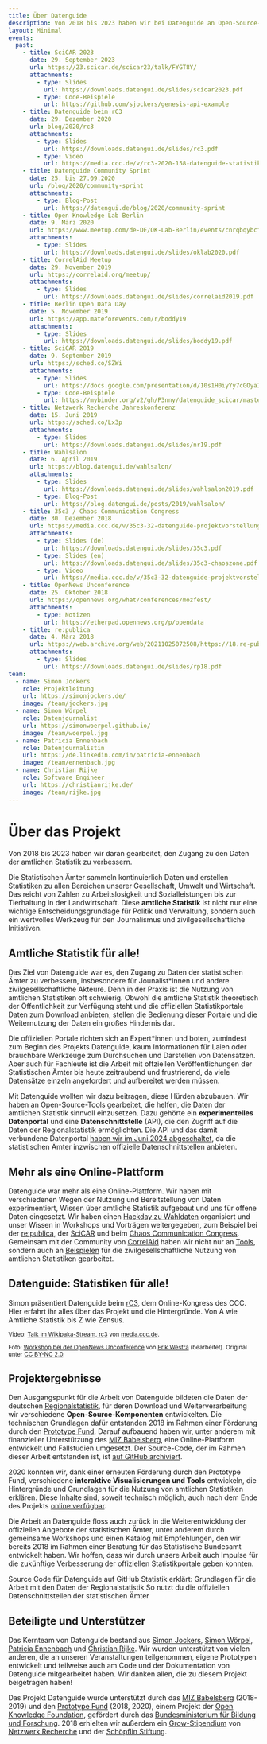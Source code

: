 ```yaml
---
title: Über Datenguide
description: Von 2018 bis 2023 haben wir bei Datenguide an Open-Source-Tools gearbeitet, die helfen, die Daten der amtlichen Statistik zu verstehen und sinnvoll einzusetzen.
layout: Minimal
events:
  past:
    - title: SciCAR 2023
      date: 29. September 2023
      url: https://23.scicar.de/scicar23/talk/FYGT8Y/
      attachments:
        - type: Slides
          url: https://downloads.datengui.de/slides/scicar2023.pdf
        - type: Code-Beispiele
          url: https://github.com/sjockers/genesis-api-example
    - title: Datenguide beim rC3
      date: 29. Dezember 2020
      url: blog/2020/rc3
      attachments:
        - type: Slides
          url: https://downloads.datengui.de/slides/rc3.pdf
        - type: Video
          url: https://media.ccc.de/v/rc3-2020-158-datenguide-statistiken-fr-alle-
    - title: Datenguide Community Sprint
      date: 25. bis 27.09.2020
      url: /blog/2020/community-sprint
      attachments:
        - type: Blog-Post
          url: https://datengui.de/blog/2020/community-sprint
    - title: Open Knowledge Lab Berlin
      date: 9. März 2020
      url: https://www.meetup.com/de-DE/OK-Lab-Berlin/events/cnrqbqybcfbmb/
      attachments:
        - type: Slides
          url: https://downloads.datengui.de/slides/oklab2020.pdf
    - title: CorrelAid Meetup
      date: 29. November 2019
      url: https://correlaid.org/meetup/
      attachments:
        - type: Slides
          url: https://downloads.datengui.de/slides/correlaid2019.pdf
    - title: Berlin Open Data Day
      date: 5. November 2019
      url: https://app.mateforevents.com/r/boddy19
      attachments:
        - type: Slides
          url: https://downloads.datengui.de/slides/boddy19.pdf
    - title: SciCAR 2019
      date: 9. September 2019
      url: https://sched.co/SZWi
      attachments:
        - type: Slides
          url: https://docs.google.com/presentation/d/10s1H0iyYy7cGOyaI9jXfANGV3__0mkroz9Ot1MZgD9c/edit
        - type: Code-Beispiele
          url: https://mybinder.org/v2/gh/P3nny/datenguide_scicar/master
    - title: Netzwerk Recherche Jahreskonferenz
      date: 15. Juni 2019
      url: https://sched.co/Lx3p
      attachments:
        - type: Slides
          url: https://downloads.datengui.de/slides/nr19.pdf
    - title: Wahlsalon
      date: 6. April 2019
      url: https://blog.datengui.de/wahlsalon/
      attachments:
        - type: Slides
          url: https://downloads.datengui.de/slides/wahlsalon2019.pdf
        - type: Blog-Post
          url: https://blog.datengui.de/posts/2019/wahlsalon/
    - title: 35c3 / Chaos Communication Congress
      date: 30. Dezember 2018
      url: https://media.ccc.de/v/35c3-32-datenguide-projektvorstellung-workshop
      attachments:
        - type: Slides (de)
          url: https://downloads.datengui.de/slides/35c3.pdf
        - type: Slides (en)
          url: https://downloads.datengui.de/slides/35c3-chaoszone.pdf
        - type: Video
          url: https://media.ccc.de/v/35c3-32-datenguide-projektvorstellung-workshop
    - title: OpenNews Unconference
      date: 25. Oktober 2018
      url: https://opennews.org/what/conferences/mozfest/
      attachments:
        - type: Notizen
          url: https://etherpad.opennews.org/p/opendata
    - title: re:publica
      date: 4. März 2018
      url: https://web.archive.org/web/20211025072508/https://18.re-publica.com/de/session/statistik-alle-wir-hacken-statistische-bundesamt
      attachments:
        - type: Slides
          url: https://downloads.datengui.de/slides/rp18.pdf
team:
  - name: Simon Jockers
    role: Projektleitung
    url: https://simonjockers.de/
    image: /team/jockers.jpg
  - name: Simon Wörpel
    role: Datenjournalist
    url: https://simonwoerpel.github.io/
    image: /team/woerpel.jpg
  - name: Patricia Ennenbach
    role: Datenjournalistin
    url: https://de.linkedin.com/in/patricia-ennenbach
    image: /team/ennenbach.jpg
  - name: Christian Rijke
    role: Software Engineer
    url: https://christianrijke.de/
    image: /team/rijke.jpg
---
```




<Container>

<Box pt={3}>

# Über das Projekt

</Box>

<BodyText>

<Box pb={2}>
  <Typography variant="subtitle1" component="p" m={4}>
    Von 2018 bis 2023 haben wir daran gearbeitet, den Zugang zu den Daten der
    amtlichen Statistik zu verbessern.
  </Typography>
</Box>

Die Statistischen Ämter sammeln kontinuierlich Daten und erstellen Statistiken zu allen Bereichen unserer Gesellschaft, Umwelt und Wirtschaft. Das reicht von Zahlen zu Arbeitslosigkeit und Sozialleistungen bis zur Tierhaltung in der Landwirtschaft. Diese **amtliche Statistik** ist nicht nur eine wichtige Entscheidungsgrundlage für Politik und Verwaltung, sondern auch ein wertvolles Werkzeug für den Journalismus und zivilgesellschaftliche Initiativen.

## Amtliche Statistik für alle!

Das Ziel von Datenguide war es, den Zugang zu Daten der statistischen Ämter zu verbessern, insbesondere für Jounalist\*innen und andere zivilgesellschaftliche Akteure. Denn in der Praxis ist die Nutzung von amtlichen Statistiken oft schwierig. Obwohl die amtliche Statistik theoretisch der Öffentlichkeit zur Verfügung steht und die offiziellen Statistikportale Daten zum Download anbieten, stellen die Bedienung dieser Portale und die Weiternutzung der Daten ein großes Hindernis dar.

Die offiziellen Portale richten sich an Expert\*innen und boten, zumindest zum Beginn des Projekts Datenguide, kaum Informationen für Laien oder brauchbare Werkzeuge zum Durchsuchen und Darstellen von Datensätzen. Aber auch für Fachleute ist die Arbeit mit offziellen Veröffentlichungen der Statistischen Ämter bis heute zeitraubend und frustrierend, da viele Datensätze einzeln angefordert und aufbereitet werden müssen.

Mit Datenguide wollten wir dazu beitragen, diese Hürden abzubauen. Wir haben an Open-Source-Tools gearbeitet, die helfen, die Daten der amtlichen Statistik sinnvoll einzusetzen. Dazu gehörte ein **experimentelles Datenportal** und eine **Datenschnittstelle** (API), die den Zugriff auf die Daten der Regionalstatistik ermöglichten. Die API und das damit verbundene Datenportal [haben wir im Juni 2024 abgeschaltet](/blog/2024/bye-bye), da die statistischen Ämter inzwischen offizielle Datenschnittstellen anbieten.

## Mehr als eine Online-Plattform

Datenguide war mehr als eine Online-Plattform. Wir haben mit verschiedenen Wegen der Nutzung und Bereitstellung von Daten experimentiert, Wissen über amtliche Statistik aufgebaut und uns für offene Daten eingesetzt. Wir haben einen [Hackday zu Wahldaten](https://blog.datengui.de/wahlsalon) organisiert und unser Wissen in Workshops und Vorträgen weitergegeben, zum Beispiel bei der [re:publica](https://web.archive.org/web/20211025072508/https://18.re-publica.com/de/session/statistik-alle-wir-hacken-statistische-bundesamt), der [SciCAR](https://scicar2019.sched.com/event/SZWi) und beim [Chaos Communication Congress](https://media.ccc.de/v/rc3-2020-158-datenguide-statistiken-fr-alle-). Gemeinsam mit der Community von [CorrelAid](https://correlaid.org/) haben wir nicht nur an [Tools](https://codes.correlaid.org/opensource/), sondern auch an [Beispielen](https://www.correlaid.org/en/blog/correlaidx-challenge/) für die zivilgesellschaftliche Nutzung von amtlichen Statistiken gearbeitet.

</BodyText>
</Container>

<Events dates={frontMatter.events}>

## Datenguide: Statistiken für alle!

Simon präsentiert Datenguide beim [rC3](https://events.ccc.de/2020/09/04/rc3-remote-chaos-experience/), dem Online-Kongress des CCC. Hier erfahrt ihr alles über das Projekt und die Hintergründe. Von A wie Amtliche Statistik bis Z wie Zensus.

<ResponsiveEmbed
  src="https://media.ccc.de/v/rc3-2020-158-datenguide-statistiken-fr-alle-/oembed"
  allowFullScreen
/>

<small>

Video: [Talk im Wikipaka-Stream, rc3](https://media.ccc.de/v/rc3-2020-158-datenguide-statistiken-fr-alle-) von [media.ccc.de](https://media.ccc.de).

Foto: [Workshop bei der OpenNews Unconference](https://www.flickr.com/photos/mozfest/30709616947/in/album-72157702889161984/) von [Erik Westra](https://www.westraco.com/) (bearbeitet). Original unter [CC BY-NC 2.0](https://creativecommons.org/licenses/by-nc/2.0/).

</small>

</Events>

<Container>

<BodyText>

## Projektergebnisse

Den Ausgangspunkt für die Arbeit von Datenguide bildeten die Daten der deutschen [Regionalstatistik](https://www.regionalstatistik.de/genesis/online/), für deren Download und Weiterverarbeitung wir verschiedene **Open-Source-Komponenten** entwickelten. Die technischen Grundlagen dafür entstanden 2018 im Rahmen einer Förderung durch den [Prototype Fund](https://prototypefund.de). Darauf aufbauend haben wir, unter anderem mit finanzieller Unterstützung des [MIZ Babelsberg](https://miz-babelsberg.de), eine Online-Plattform entwickelt und Fallstudien umgesetzt. Der Source-Code, der im Rahmen dieser Arbeit entstanden ist, ist [auf GitHub archiviert](https://github.com/datenguide/datenguide).

2020 konnten wir, dank einer erneuten Förderung durch den Prototype Fund, verschiedene **interaktive Visualisierungen und Tools** entwickeln, die Hintergründe und Grundlagen für die Nutzung von amtlichen Statistiken erklären. Diese Inhalte sind, soweit technisch möglich, auch nach dem Ende des Projekts [online verfügbar](/statistik-erklaert).

Die Arbeit an Datenguide floss auch zurück in die Weiterentwicklung der offiziellen Angebote der statistischen Ämter, unter anderem durch gemeinsame Workshops und einen Katalog mit Empfehlungen, den wir bereits 2018 im Rahmen einer Beratung für das Statistische Bundesamt entwickelt haben. Wir hoffen, dass wir durch unsere Arbeit auch Impulse für die zukünftige Verbesserung der offiziellen Statistikportale geben konnten.

<ArrowLink href="https://github.com/datenguide/datenguide">
  Source Code für Datenguide auf GitHub
</ArrowLink>

<ArrowLink href="/statistik-erklaert">
  Statistik erklärt: Grundlagen für die Arbeit mit den Daten der
  Regionalstatistik
</ArrowLink>

<ArrowLink href="/statistik-erklaert/genesis">
  So nutzt du die offiziellen Datenschnittstellen der statistischen Ämter
</ArrowLink>

## Beteiligte und Unterstützer

Das Kernteam von Datenguide bestand aus [Simon Jockers](https://simonjockers.de/), [Simon Wörpel](https://simonwoerpel.github.io/), [Patricia Ennenbach](https://de.linkedin.com/in/patricia-ennenbach) und [Christian Rijke](https://christianrijke.de/). Wir wurden unterstützt von vielen anderen, die an unseren Veranstaltungen teilgenommen, eigene Prototypen entwickelt und teilweise auch am Code und der Dokumentation von Datenguide mitgearbeitet haben. Wir danken allen, die zu diesem Projekt beigetragen haben!

</BodyText>

<Team members={frontMatter.team} />

<BodyText>

Das Projekt Datenguide wurde unterstützt durch das [MIZ Babelsberg](https://miz-babelsberg.de/) (2018-2019) und den [Prototype Fund](https://prototypefund.de/) (2018, 2020), einem Projekt der [Open Knowledge Foundation](https://okfn.de/), gefördert durch das [Bundesministerium für Bildung und Forschung](https://www.bmbf.de/). 2018 erhielten wir außerdem ein [Grow-Stipendium](https://netzwerkrecherche.org/ziele/gemeinnuetziger-journalismus/grow-stipendien/) von [Netzwerk Recherche](https://netzwerkrecherche.org/) und der [Schöpflin Stiftung](https://www.schoepflin-stiftung.de/).

</BodyText>

<Funders />

</Container>
